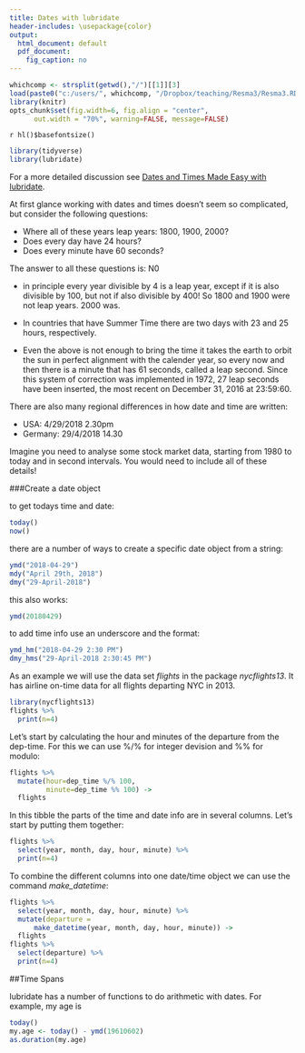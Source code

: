 ---
title: Dates with lubridate
header-includes: \usepackage{color}
output:
  html_document: default
  pdf_document:
    fig_caption: no
---

<style>
table, th, td { text-align:right; }
th, td {padding: 10px;}
</style>

```{r, echo=FALSE, warning=FALSE, message=FALSE}
whichcomp <- strsplit(getwd(),"/")[[1]][3]
load(paste0("c:/users/", whichcomp, "/Dropbox/teaching/Resma3/Resma3.RData"))
library(knitr)
opts_chunk$set(fig.width=6, fig.align = "center", 
      out.width = "70%", warning=FALSE, message=FALSE)
```
`r hl()$basefontsize()`


```{r}
library(tidyverse)
library(lubridate)
```

For a more detailed discussion see [Dates and Times Made Easy with lubridate](https://www.google.com/url?sa=t&rct=j&q=&esrc=s&source=web&cd=6&ved=0ahUKEwjbm6-wvd_aAhUFneAKHRucD6cQFghjMAU&url=https%3A%2F%2Fwww.jstatsoft.org%2Farticle%2Fview%2Fv040i03%2Fv40i03.pdf&usg=AOvVaw1oHgFlV3bI-jAlcLyrugha).

At first glance working with dates and times doesn't seem so complicated, but consider the following questions:

-  Where all of these years leap years: 1800, 1900, 2000?  
-  Does every day have 24 hours?  
-  Does every minute have 60 seconds?

The answer to all these questions is: N0

-  in principle every year divisible by 4 is a leap year, except if it is also divisible by 100, but not if also divisible by 400! So 1800 and 1900 were not leap years. 2000 was.

-  In countries that have Summer Time there are two days with 23 and 25 hours, respectively.

-  Even the above is not enough to bring the time it takes the earth to orbit the sun in perfect alignment with the calender year, so every now and then there is a minute that has 61 seconds, called a leap second. Since this system of correction was implemented in 1972, 27 leap seconds have been inserted, the most recent on December 31, 2016 at 23:59:60.

There are also many regional differences in how date and time are written:

-  USA: 4/29/2018 2.30pm  
-  Germany: 29/4/2018 14.30


Imagine you need to analyse some stock market data, starting from 1980 to today and in second intervals. You would need to include all of these details!

###Create a date object

to get todays time and date:

```{r}
today()
now()
```

there are a number of ways to create a specific date object from a string:

```{r}
ymd("2018-04-29")
mdy("April 29th, 2018")
dmy("29-April-2018")
```

this also works:

```{r}
ymd(20180429)
```

to add time info use an underscore and the format:

```{r}
ymd_hm("2018-04-29 2:30 PM")
dmy_hms("29-April-2018 2:30:45 PM")
```

As an example we will use the data set *flights* in the package *nycflights13*. It has airline on-time data for all flights departing NYC in 2013.

```{r}
library(nycflights13)
flights %>% 
  print(n=4)
```

Let's start by calculating the hour and minutes of the departure from the dep-time. For this we can use %/% for integer devision and %% for modulo:

```{r}
flights %>% 
  mutate(hour=dep_time %/% 100,
         minute=dep_time %% 100) ->
  flights
```

In this tibble the parts of the time and date info are in several columns. Let's start by putting them together:

```{r}
flights %>% 
  select(year, month, day, hour, minute) %>% 
  print(n=4)
```

To combine the different columns into one date/time object we can use the command *make_datetime*:

```{r}
flights %>% 
  select(year, month, day, hour, minute) %>% 
  mutate(departure = 
      make_datetime(year, month, day, hour, minute)) ->
  flights
flights %>% 
  select(departure) %>% 
  print(n=4)
```

##Time Spans

lubridate has a number of functions to do arithmetic with dates. For example, my age is

```{r}
today()
my.age <- today() - ymd(19610602)
as.duration(my.age)
```

